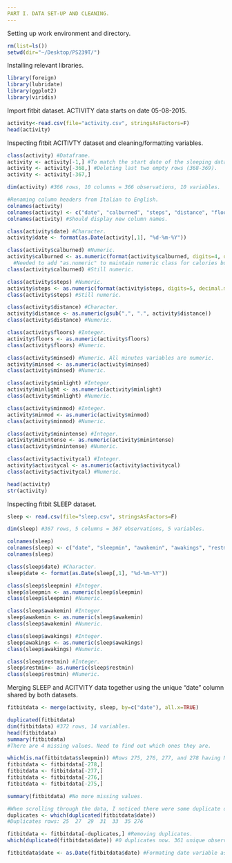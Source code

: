 ```yaml
---
PART I. DATA SET-UP AND CLEANING.
---
```


Setting up work environment and directory.
```r
rm(list=ls())
setwd(dir="~/Desktop/PS239T/")
```

Installing relevant libraries. 
```r
library(foreign)
library(lubridate)
library(ggplot2)
library(viridis)
```

Import fitbit dataset. ACTIVITY data starts on date 05-08-2015. 
```r
activity<-read.csv(file="activity.csv", stringsAsFactors=F)
head(activity)
```

Inspecting fitbit ACITIVTY dataset and cleaning/formatting variables.
```r
class(activity) #Dataframe.
activity <- activity[-1,] #To match the start date of the sleeping data. 
activity <- activity[-368,] #Deleting last two empty rows (368-369). 
activity <- activity[-367,]

dim(activity) #366 rows, 10 columns = 366 observations, 10 variables.

#Renaming column headers from Italian to English.
colnames(activity) 
colnames(activity) <- c("date", "calburned", "steps", "distance", "floors", "minsed", "minlight", "minmod", "minintense", "activitycal")
colnames(activity) #Should display new column names.

class(activity$date) #Character.
activity$date <- format(as.Date(activity[,1], "%d-%m-%Y"))

class(activity$calburned) #Numeric.
activity$calburned <- as.numeric(format(activity$calburned, digits=4, decimal.mark=""))
  #Needed to add "as.numeric" to maintain numeric class for calories burned.
class(activity$calburned) #Still numeric.

class(activity$steps) #Numeric.
activity$steps <- as.numeric(format(activity$steps, digits=5, decimal.mark=""))
class(activity$steps) #Still numeric.

class(activity$distance) #Character.
activity$distance <- as.numeric(gsub(",", ".", activity$distance))
class(activity$distance) #Numeric.

class(activity$floors) #Integer.
activity$floors <- as.numeric(activity$floors) 
class(activity$floors) #Numeric.

class(activity$minsed) #Numeric. All minutes variables are numeric.
activity$minsed <- as.numeric(activity$minsed) 
class(activity$minsed) #Numeric.

class(activity$minlight) #Integer.
activity$minlight <- as.numeric(activity$minlight) 
class(activity$minlight) #Numeric.

class(activity$minmod) #Integer.
activity$minmod <- as.numeric(activity$minmod) 
class(activity$minmod) #Numeric.

class(activity$minintense) #Integer.
activity$minintense <- as.numeric(activity$minintense) 
class(activity$minintense) #Numeric.

class(activity$activitycal) #Integer.
activity$activitycal <- as.numeric(activity$activitycal) 
class(activity$activitycal) #Numeric.

head(activity)
str(activity)
```

Inspecting fitbit SLEEP dataset.
```r
sleep <- read.csv(file="sleep.csv", stringsAsFactors=F)

dim(sleep) #367 rows, 5 columns = 367 observations, 5 variables.

colnames(sleep) 
colnames(sleep) <- c("date", "sleepmin", "awakemin", "awakings", "restmin")
colnames(sleep)

class(sleep$date) #Character.
sleep$date <- format(as.Date(sleep[,1], "%d-%m-%Y"))

class(sleep$sleepmin) #Integer.
sleep$sleepmin <- as.numeric(sleep$sleepmin) 
class(sleep$sleepmin) #Numeric.

class(sleep$awakemin) #Integer.
sleep$awakemin <- as.numeric(sleep$awakemin) 
class(sleep$awakemin) #Numeric.

class(sleep$awakings) #Integer.
sleep$awakings <- as.numeric(sleep$awakings) 
class(sleep$awakings) #Numeric.

class(sleep$restmin) #Integer.
sleep$restmin<- as.numeric(sleep$restmin) 
class(sleep$restmin) #Numeric.
```

Merging SLEEP and ACITVITY data together using the unique "date" column shared by both datasets.
```r
fitbitdata <- merge(activity, sleep, by=c("date"), all.x=TRUE)

duplicated(fitbitdata)
dim(fitbitdata) #372 rows, 14 variables. 
head(fitbitdata)
summary(fitbitdata)
#There are 4 missing values. Need to find out which ones they are.

which(is.na(fitbitdata$sleepmin)) #Rows 275, 276, 277, and 278 having NA values.
fitbitdata <- fitbitdata[-278,]
fitbitdata <- fitbitdata[-277,]
fitbitdata <- fitbitdata[-276,]
fitbitdata <- fitbitdata[-275,]

summary(fitbitdata) #No more missing values. 

#When scrolling through the data, I noticed there were some duplicate dates. Now I need to see which rows have duplicate dates and remove them.
duplicates <- which(duplicated(fitbitdata$date))
#Duplicates rows: 25  27  29  31  33  35 276

fitbitdata <- fitbitdata[-duplicates,] #Removing duplicates.
which(duplicated(fitbitdata$date)) #0 duplicates now. 361 unique observations for 364 days between May 9 2015 and May 7 2016.

fitbitdata$date <- as.Date(fitbitdata$date) #Formating date variable as date.
```
